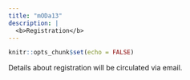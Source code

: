 ```yaml
---
title: "mODa13"
description: |
  <b>Registration</b>
---
```


```r
knitr::opts_chunk$set(echo = FALSE)
```

Details about registration will be circulated via email.